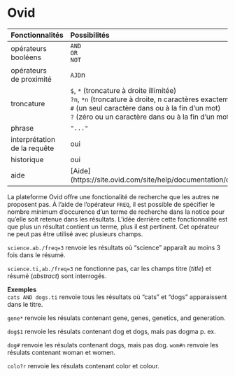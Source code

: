 # Ovid

| Fonctionnalités | Possibilités |
| :-------- | :---- |
| opérateurs<br/>booléens | `AND`<br/>`OR`<br/>`NOT` |
| opérateurs<br/>de proximité | `AJD`n |
| troncature | `$`, `*` (troncature à droite illimitée)<br/>`?n`, `*n` (troncature à droite, n caractères exactement)<br/>`#` (un seul caractère dans ou à la fin d'un mot)<br/>`?` (zéro ou un  caractère dans ou à la fin d'un mot)<br/> |
| phrase | `"..."` |
| interprétation<br/>de la requête | oui |
| historique | oui |
| aide | [Aide](https://site.ovid.com/site/help/documentation/osp/en/index.htm#CSHID=login.htm|StartTopic=Content/login.htm|SkinName=OvidSP_WebHelp_Skin) |

La plateforme Ovid offre une fonctionalité de recherche que les autres ne proposent pas. À l'aide de l'opérateur `FREQ`, il est possible de spécifier le nombre minimum d'occurence d'un terme de recherche dans la notice pour qu'elle soit retenue dans les résultats. L'idée derrière cette fonctionnalité est que plus un résultat contient un terme, plus il est pertinent. Cet opérateur ne peut pas être utilisé avec plusieurs champs.

`science.ab./freq=3` renvoie les résultats où "science" apparaît au moins 3 fois dans le résumé.

`science.ti,ab./freq=3` ne fonctionne pas, car les champs titre (*title*) et résumé (*abstract*) sont interrogés.


**Exemples**   
`cats AND dogs.ti` renvoie tous les résultats où "cats" et "dogs" apparaissent dans le titre.

`gene*` renvoie les résulats contenant gene, genes, genetics, and generation.

`dog$1` renvoie les résulats contenant dog et dogs, mais pas dogma p. ex.

`dog#` renvoie les résulats contenant dogs, mais pas dog. `wom#n` renvoie les résulats contenant woman et women.

`colo?r` renvoie les résulats contenant color et colour.